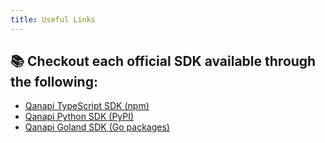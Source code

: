 ```yaml
---
title: Useful Links
---
```


## 📚 Checkout each official SDK available through the following:

- [Qanapi TypeScript SDK (npm)](https://www.npmjs.com/package/qanapi)
- [Qanapi Python SDK (PyPI)](https://pypi.org/project/qanapi)
- [Qanapi Goland SDK (Go packages)](https://pkg.go.dev/github.com/qanapi/qanapi-sdk-golang)


